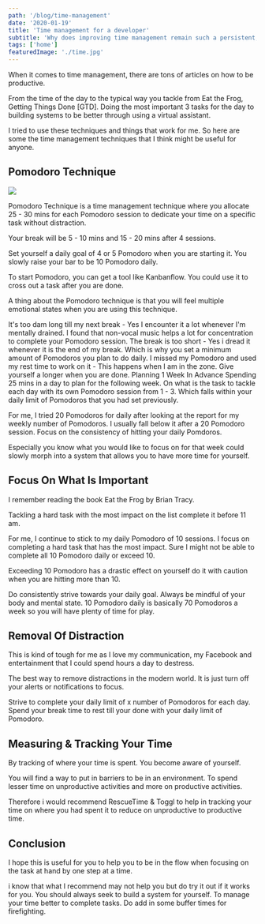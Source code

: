 ```yaml
---
path: '/blog/time-management'
date: '2020-01-19'
title: 'Time management for a developer'
subtitle: 'Why does improving time management remain such a persistent, perennial goal for so many of us?'
tags: ['home']
featuredImage: './time.jpg'
---
```


When it comes to time management, there are tons of articles on how to be productive.

From the time of the day to the typical way you tackle from Eat the Frog, Getting Things Done [GTD]. Doing the most important 3 tasks for the day to building systems to be better through using a virtual assistant.

I tried to use these techniques and things that work for me. So here are some the time management techniques that I think might be useful for anyone.

## Pomodoro Technique
![](https://t8f8b3g9.stackpathcdn.com/wp-content/uploads/2019/05/best-pomodoro-apps-blog-header-main-1.png)

Pomodoro Technique is a time management technique where you allocate 25 - 30 mins for each Pomodoro session to dedicate your time on a specific task without distraction.

Your break will be 5 - 10 mins and 15 - 20 mins after 4 sessions.

Set yourself a daily goal of 4 or 5 Pomodoro when you are starting it. You slowly raise your bar to be 10 Pomodoro daily.

To start Pomodoro, you can get a tool like Kanbanflow. You could use it to cross out a task after you are done.

A thing about the Pomodoro technique is that you will feel multiple emotional states when you are using this technique.

It's too dam long till my next break - Yes I encounter it a lot whenever I'm mentally drained. I found that non-vocal music helps a lot for concentration to complete your Pomodoro session.
The break is too short - Yes i dread it whenever it is the end of my break. Which is why you set a minimum amount of Pomodoros you plan to do daily.
I missed my Pomodoro and used my rest time to work on it - This happens when I am in the zone. Give yourself a longer when you are done.
Planning 1 Week In Advance
Spending 25 mins in a day to plan for the following week. On what is the task to tackle each day with its own Pomodoro session from 1 - 3. Which falls within your daily limit of Pomodoros that you had set previously.

For me, I tried 20 Pomodoros for daily after looking at the report for my weekly number of Pomodoros. I usually fall below it after a 20 Pomodoro session. Focus on the consistency of hitting your daily Pomdoros.

Especially you know what you would like to focus on for that week could slowly morph into a system that allows you to have more time for yourself.

## Focus On What Is Important

I remember reading the book Eat the Frog by Brian Tracy.

Tackling a hard task with the most impact on the list complete it before 11 am.

For me, I continue to stick to my daily Pomodoro of 10 sessions. I focus on completing a hard task that has the most impact. Sure I might not be able to complete all 10 Pomodoro daily or exceed 10.

Exceeding 10 Pomodoro has a drastic effect on yourself do it with caution when you are hitting more than 10.

Do consistently strive towards your daily goal. Always be mindful of your body and mental state. 10 Pomodoro daily is basically 70 Pomodoros a week so you will have plenty of time for play.

## Removal Of Distraction

This is kind of tough for me as I love my communication, my Facebook and entertainment that I could spend hours a day to destress.

The best way to remove distractions in the modern world. It is just turn off your alerts or notifications to focus.

Strive to complete your daily limit of x number of Pomodoros for each day. Spend your break time to rest till your done with your daily limit of Pomodoro.

## Measuring & Tracking Your Time

By tracking of where your time is spent. You become aware of yourself.

You will find a way to put in barriers to be in an environment. To spend lesser time on unproductive activities and more on productive activities.

Therefore i would recommend RescueTime & Toggl to help in tracking your time on where you had spent it to reduce on unproductive to productive time.

## Conclusion

I hope this is useful for you to help you to be in the flow when focusing on the task at hand by one step at a time.

i know that what I recommend may not help you but do try it out if it works for you. You should always seek to build a system for yourself. To manage your time better to complete tasks. Do add in some buffer times for firefighting.
